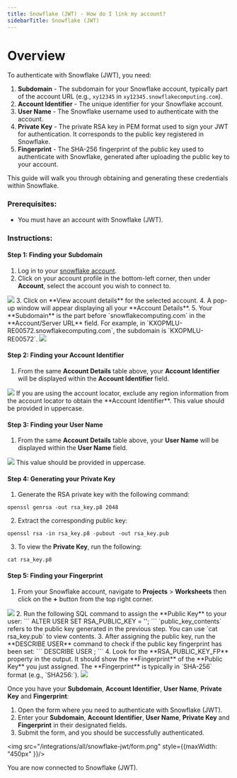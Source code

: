 ```yaml
---
title: Snowflake (JWT) - How do I link my account?
sidebarTitle: Snowflake (JWT)
---
```



# Overview

To authenticate with Snowflake (JWT), you need:
1. **Subdomain** - The subdomain for your Snowflake account, typically part of the account URL (e.g., `xy12345` in `xy12345.snowflakecomputing.com`).
2. **Account Identifier** - The unique identifier for your Snowflake account.
2. **User Name** - The Snowflake username used to authenticate with the account.
3. **Private Key** - The private RSA key in PEM format used to sign your JWT for authentication. It corresponds to the public key registered in Snowflake.
4. **Fingerprint** - The SHA-256 fingerprint of the public key used to authenticate with Snowflake, generated after uploading the public key to your account.

This guide will walk you through obtaining and generating these credentials within Snowflake.

### Prerequisites:

- You must have an account with Snowflake (JWT).

### Instructions:

#### Step 1: Finding your Subdomain
1. Log in to your [snowflake account](https://app.snowflake.com/).
2. Click on your account profile in the bottom-left corner, then under **Account**, select the account you wish to connect to.
<img src="/integrations/all/snowflake-jwt/profile.png" />
3. Click on **View account details** for the selected account.
4. A pop-up window will appear displaying all your **Account Details**.
5. Your **Subdomain** is the part before `snowflakecomputing.com` in the **Account/Server URL** field. For example, in `KXOPMLU-RE00572.snowflakecomputing.com`, the subdomain is `KXOPMLU-RE00572`.
<img src="/integrations/all/snowflake-jwt/subdomain.png" />

#### Step 2: Finding your Account Identifier
1. From the same **Account Details** table above, your **Account Identifier** will be displayed within the **Account Identifier** field.
<img src="/integrations/all/snowflake-jwt/account-identifier.png" />
<Note>If you are using the account locator, exclude any region information from the account locator to obtain the **Account Identifier**. This value should be provided in uppercase.</Note>

#### Step 3: Finding your User Name
1. From the same **Account Details** table above, your **User Name** will be displayed within the **User Name** field.
<img src="/integrations/all/snowflake-jwt/account-name.png" />
<Note>This value should be provided in uppercase.</Note>

#### Step 4: Generating your Private Key
1. Generate the RSA private key with the following command:

```
openssl genrsa -out rsa_key.p8 2048
```
2. Extract the corresponding public key:
```
openssl rsa -in rsa_key.p8 -pubout -out rsa_key.pub
```
3. To view the **Private Key**, run the following:
```
cat rsa_key.p8
```
#### Step 5: Finding your Fingerprint
1. From your Snowflake account, navigate to **Projects** > **Worksheets** then click on the **+** button from the top right corner. 
<img src="/integrations/all/snowflake-jwt/projects.png" />
2. Run the following SQL command to assign the **Public Key** to your user:
```
ALTER USER <your_username> SET RSA_PUBLIC_KEY = '<public_key_contents>';
```
<Note>`public_key_contents` refers to the public key generated in the previous step. You can use `cat rsa_key.pub` to view contents.</Note>
3. After assigning the public key, run the **DESCRIBE USER** command to check if the public key fingerprint has been set:
```
DESCRIBE USER <your_username>;
```
4. Look for the **RSA_PUBLIC_KEY_FP** property in the output. It should show the **Fingerprint** of the **Public Key** you just assigned. The **Fingerprint** is typically in `SHA-256` format (e.g., `SHA256:<fingerprint>`).
<img src="/integrations/all/snowflake-jwt/public_key.png" />


Once you have your **Subdomain**, **Account Identifier**, **User Name**, **Private Key** and **Fingerprint**:
1. Open the form where you need to authenticate with Snowflake (JWT).
2. Enter your  **Subdomain**, **Account Identifier**, **User Name**, **Private Key** and **Fingerprint** in their designated fields.
3. Submit the form, and you should be successfully authenticated.

<img src="/integrations/all/snowflake-jwt/form.png" style={{maxWidth: "450px" }}/>

You are now connected to Snowflake (JWT).
 